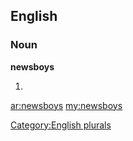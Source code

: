 ==English==

===Noun===
'''newsboys'''

# {{plural of|[[newsboy]]}}

[[Category:English plurals]]

[[ar:newsboys]]
[[my:newsboys]]